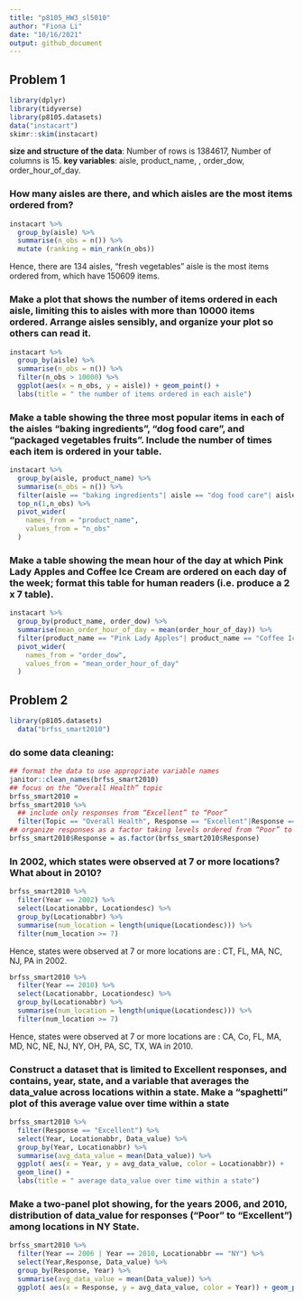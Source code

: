 ```yaml
---
title: "p8105_HW3_sl5010"
author: "Fiona Li"
date: "10/16/2021"
output: github_document
---
```

## Problem 1

```r
library(dplyr)
library(tidyverse)
library(p8105.datasets)
data("instacart")
skimr::skim(instacart)
```

**size and structure of the data**: Number of rows is 1384617, Number of columns is 15. **key variables**: aisle, product_name, , order_dow, order_hour_of_day.

### How many aisles are there, and which aisles are the most items ordered from?

```r
instacart %>%
  group_by(aisle) %>%
  summarise(n_obs = n()) %>%
  mutate (ranking = min_rank(n_obs))
```
Hence, there are 134 aisles, "fresh vegetables" aisle is the most items ordered from, which have 	150609 items.

### Make a plot that shows the number of items ordered in each aisle, limiting this to aisles with more than 10000 items ordered. Arrange aisles sensibly, and organize your plot so others can read it.

```r
instacart %>%
  group_by(aisle) %>%
  summarise(n_obs = n()) %>%
  filter(n_obs > 10000) %>%
  ggplot(aes(x = n_obs, y = aisle)) + geom_point() +
  labs(title = " the number of items ordered in each aisle")
```

### Make a table showing the three most popular items in each of the aisles “baking ingredients”, “dog food care”, and “packaged vegetables fruits”. Include the number of times each item is ordered in your table.

```r
instacart %>%
  group_by(aisle, product_name) %>%
  summarise(n_obs = n()) %>%
  filter(aisle == "baking ingredients"| aisle == "dog food care"| aisle == "packaged vegetables fruits") %>%
  top_n(1,n_obs) %>%
  pivot_wider(
    names_from = "product_name", 
    values_from = "n_obs"
  )
```
### Make a table showing the mean hour of the day at which Pink Lady Apples and Coffee Ice Cream are ordered on each day of the week; format this table for human readers (i.e. produce a 2 x 7 table).

```r
instacart %>%
  group_by(product_name, order_dow) %>%
  summarise(mean_order_hour_of_day = mean(order_hour_of_day)) %>%
  filter(product_name == "Pink Lady Apples"| product_name == "Coffee Ice Cream") %>%
  pivot_wider(
    names_from = "order_dow", 
    values_from = "mean_order_hour_of_day"
  )
```

## Problem 2

```r
library(p8105.datasets)
  data("brfss_smart2010")
```

### do some data cleaning:

```r
## format the data to use appropriate variable names
janitor::clean_names(brfss_smart2010)
## focus on the “Overall Health” topic
brfss_smart2010 = 
brfss_smart2010 %>%
  ## include only responses from “Excellent” to “Poor”
  filter(Topic == "Overall Health", Response == "Excellent"|Response =="Poor" |Response == "Fair"|Response == "Very good"|Response =="Good")
## organize responses as a factor taking levels ordered from “Poor” to “Excellent”
brfss_smart2010$Response = as.factor(brfss_smart2010$Response)
```

### In 2002, which states were observed at 7 or more locations? What about in 2010?

```r
brfss_smart2010 %>%
  filter(Year == 2002) %>%
  select(Locationabbr, Locationdesc) %>%
  group_by(Locationabbr) %>%
  summarise(num_location = length(unique(Locationdesc))) %>%
  filter(num_location >= 7)
```
Hence, states were observed at 7 or more locations are : CT, FL, MA, NC, NJ, PA in 2002.

```r
brfss_smart2010 %>%
  filter(Year == 2010) %>%
  select(Locationabbr, Locationdesc) %>%
  group_by(Locationabbr) %>%
  summarise(num_location = length(unique(Locationdesc))) %>%
  filter(num_location >= 7)
```
Hence, states were observed at 7 or more locations are : CA, Co, FL, MA, MD, NC, NE, NJ, NY, OH, PA, SC, TX, WA in 2010.

### Construct a dataset that is limited to Excellent responses, and contains, year, state, and a variable that averages the data_value across locations within a state. Make a “spaghetti” plot of this average value over time within a state

```r
brfss_smart2010 %>%
  filter(Response == "Excellent") %>%
  select(Year, Locationabbr, Data_value) %>%
  group_by(Year, Locationabbr) %>%
  summarise(avg_data_value = mean(Data_value)) %>%
  ggplot( aes(x = Year, y = avg_data_value, color = Locationabbr)) + 
  geom_line() +
  labs(title = " average data_value over time within a state")
```

### Make a two-panel plot showing, for the years 2006, and 2010, distribution of data_value for responses (“Poor” to “Excellent”) among locations in NY State.

```r
brfss_smart2010 %>%
  filter(Year == 2006 | Year == 2010, Locationabbr == "NY") %>%
  select(Year,Response, Data_value) %>%
  group_by(Response, Year) %>%
  summarise(avg_data_value = mean(Data_value)) %>%
  ggplot( aes(x = Response, y = avg_data_value, color = Year)) + geom_point() + facet_grid(. ~ Year) + labs(title = "two-panel plot for the years 2006, and 2010 of distribution of data_value for responses among locations in NY State")
```


```r

```

```r

```

```r

```
